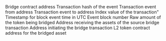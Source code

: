 <ParamField path="contract_address">
Bridge contract address
</ParamField>
<ParamField path="evt_tx_hash">
Transaction hash of the event
</ParamField>
<ParamField path="evt_tx_from">
Transaction event from address
</ParamField>
<ParamField path="evt_tx_to">
Transaction event to address
</ParamField>
<ParamField path="evt_index">
Index value of the transaction&quot;
</ParamField>
<ParamField path="evt_block_time">
Timestamp for block event time in UTC
</ParamField>
<ParamField path="evt_block_number">
Event block number
</ParamField>
<ParamField path="amount">
Raw amount of the token being bridged
</ParamField>
<ParamField path="l1Receiver">
Address receiving the assets of the source bridge transaction
</ParamField>
<ParamField path="l2Sender">
Address initiating the bridge transaction
</ParamField>
<ParamField path="l2Token">
L2 token contract address for the bridged asset
</ParamField>
